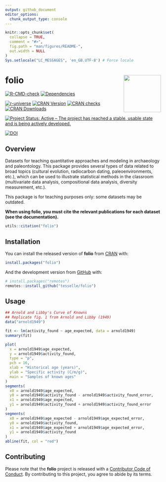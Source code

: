 ```yaml
---
output: github_document
editor_options: 
  chunk_output_type: console
---
```


<!-- README.md is generated from README.Rmd. Please edit that file -->

```r
knitr::opts_chunk$set(
  collapse = TRUE,
  comment = "#>",
  fig.path = "man/figures/README-",
  out.width = NULL
)
Sys.setlocale("LC_MESSAGES", 'en_GB.UTF-8') # Force locale
```

# folio <img width=120px src="man/figures/logo.png" align="right" />

<!-- badges: start -->
[![R-CMD-check](https://github.com/tesselle/folio/workflows/R-CMD-check/badge.svg)](https://github.com/tesselle/folio/actions)
[![Dependencies](https://tinyverse.netlify.com/badge/folio)](https://cran.r-project.org/package=folio)

[![r-universe](https://tesselle.r-universe.dev/badges/folio)](https://tesselle.r-universe.dev){.pkgdown-devel}
[![CRAN Version](http://www.r-pkg.org/badges/version/folio)](https://cran.r-project.org/package=folio){.pkgdown-release}
[![CRAN checks](https://badges.cranchecks.info/worst/folio.svg)](https://cran.r-project.org/web/checks/check_results_folio.html){.pkgdown-release}
[![CRAN Downloads](http://cranlogs.r-pkg.org/badges/folio)](https://cran.r-project.org/package=folio){.pkgdown-release}

[![Project Status: Active – The project has reached a stable, usable state and is being actively developed.](https://www.repostatus.org/badges/latest/active.svg)](https://www.repostatus.org/#active)

[![DOI](https://zenodo.org/badge/DOI/10.5281/zenodo.4476182.svg)](https://doi.org/10.5281/zenodo.4476182)
<!-- badges: end -->

## Overview

Datasets for teaching quantitative approaches and modeling in archaeology and paleontology. This package provides several types of data related to broad topics (cultural evolution, radiocarbon dating, paleoenvironments, etc.), which can be used to illustrate statistical methods in the classroom (multivariate data analysis, compositional data analysis, diversity measurement, etc.).

This package is for teaching purposes only: some datasets may be outdated.

**When using folio, you must cite the relevant publications for each dataset (see the documentation).**

```r
utils::citation("folio")
```

## Installation

You can install the released version of **folio** from [CRAN](https://CRAN.R-project.org) with:

```r
install.packages("folio")
```

And the development version from [GitHub](https://github.com/) with:

```r
# install.packages("remotes")
remotes::install_github("tesselle/folio")
```

## Usage

```r
## Arnold and Libby's Curve of Knowns
## Replicate fig. 1 from Arnold and Libby (1949)
data("arnold1949")

fit <- lm(activity_found ~ age_expected, data = arnold1949)
summary(fit)

plot(
  x = arnold1949$age_expected,
  y = arnold1949$activity_found,
  type = "p",
  pch = 16,
  xlab = "Historical age (years)",
  ylab = "Specific activity (C/m/g)",
  main = "Samples of known ages"
)
segments(
  x0 = arnold1949$age_expected,
  y0 = arnold1949$activity_found - arnold1949$activity_found_error,
  x1 = arnold1949$age_expected,
  y1 = arnold1949$activity_found + arnold1949$activity_found_error
)
segments(
  x0 = arnold1949$age_expected - arnold1949$age_expected_error,
  y0 = arnold1949$activity_found,
  x1 = arnold1949$age_expected + arnold1949$age_expected_error,
  y1 = arnold1949$activity_found
)
abline(fit, col = "red")
```

## Contributing
Please note that the **folio** project is released with a [Contributor Code of Conduct](https://www.tesselle.org/conduct.html). By contributing to this project, you agree to abide by its terms.
